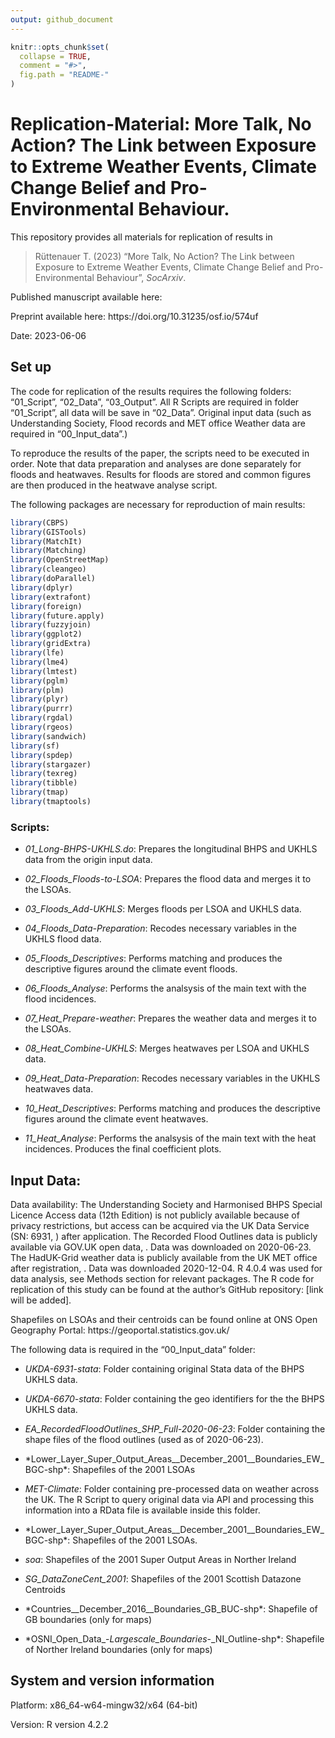 ```yaml
---
output: github_document
---
```



<!-- README.md is generated from README.Rmd. Please edit that file -->

```r
knitr::opts_chunk$set(
  collapse = TRUE,
  comment = "#>",
  fig.path = "README-"
)
``` 

# Replication-Material: More Talk, No Action? The Link between Exposure to Extreme Weather Events, Climate Change Belief and Pro-Environmental Behaviour.

This repository provides all materials for replication of results in

> Rüttenauer T. (2023) “More Talk, No Action? The Link between Exposure to Extreme Weather Events, Climate Change Belief and Pro-Environmental Behaviour”, *SocArxiv*.

Published manuscript available here:

Preprint available here: https://doi.org/10.31235/osf.io/574uf

Date: 2023-06-06 


## Set up

The code for replication of the results requires the following folders: “01\_Script”, “02\_Data”, “03\_Output”. All R Scripts are required in folder “01\_Script”, all data will be save in “02\_Data”. Original input data (such as Understanding Society, Flood records and MET office Weather data are required in "00\_Input\_data".) 

To reproduce the results of the paper, the scripts need to be executed in order. Note that data preparation and analyses are done separately for floods and heatwaves. Results for floods are stored and common figures are then produced in the heatwave analyse script.

The following packages are necessary for reproduction of main results:

```r
library(CBPS)
library(GISTools)
library(MatchIt)
library(Matching)
library(OpenStreetMap)
library(cleangeo)
library(doParallel)
library(dplyr)
library(extrafont)
library(foreign)
library(future.apply)
library(fuzzyjoin)
library(ggplot2)
library(gridExtra)
library(lfe)
library(lme4)
library(lmtest)
library(pglm)
library(plm)
library(plyr)
library(purrr)
library(rgdal)
library(rgeos)
library(sandwich)
library(sf)
library(spdep)
library(stargazer)
library(texreg)
library(tibble)
library(tmap)
library(tmaptools)
```

### Scripts: 

- *01_Long-BHPS-UKHLS.do*: Prepares the longitudinal BHPS and UKHLS data from the origin input data.

- *02_Floods_Floods-to-LSOA*: Prepares the flood data and merges it to the LSOAs.

- *03_Floods_Add-UKHLS*: Merges floods per LSOA and UKHLS data.

- *04_Floods_Data-Preparation*: Recodes necessary variables in the UKHLS flood data.

- *05_Floods_Descriptives*: Performs matching and produces the descriptive figures around the climate event floods.

- *06_Floods_Analyse*: Performs the analsysis of the main text with the flood incidences. 

- *07_Heat_Prepare-weather*: Prepares the weather data and merges it to the LSOAs.

- *08_Heat_Combine-UKHLS*: Merges heatwaves per LSOA and UKHLS data.

- *09_Heat_Data-Preparation*: Recodes necessary variables in the UKHLS heatwaves data.

- *10_Heat_Descriptives*: Performs matching and produces the descriptive figures around the climate event heatwaves.

- *11_Heat_Analyse*: Performs the analsysis of the main text with the heat incidences. Produces the final coefficient plots.


## Input Data:

Data availability: The Understanding Society and Harmonised BHPS Special Licence Access data (12th Edition) is not publicly available because of privacy restrictions, but access can be acquired via the UK Data Service (SN: 6931, \url{http://doi.org/10.5255/UKDA-SN-6931-11}) after application. The Recorded Flood Outlines data is publicly available via GOV.UK open data, \url{https://data.gov.uk/dataset/16e32c53-35a6-4d54-a111-ca09031eaaaf/recorded-flood-outlines\#licence-info}. Data was downloaded on 2020-06-23. The HadUK-Grid weather data is publicly available from the UK MET office after registration, \url{http://dx.doi.org/10.5285/2fd7c824e7e549809c1bc6a128ad74db}. Data was downloaded 2020-12-04. R 4.0.4 was used for data analysis, see Methods section for relevant packages. The R code for replication of this study can be found at the author's GitHub repository: [link will be added].

Shapefiles on LSOAs and their centroids can be found online at ONS Open Geography Portal: https://geoportal.statistics.gov.uk/

The following data is required in the "00\_Input\_data" folder:

- *UKDA-6931-stata*: Folder containing original Stata data of the BHPS UKHLS data.

- *UKDA-6670-stata*: Folder containing the geo identifiers for the the BHPS UKHLS data.

- *EA_RecordedFloodOutlines_SHP_Full-2020-06-23*: Folder containing the shape files of the flood outlines (used as of 2020-06-23).

- *Lower_Layer_Super_Output_Areas__December_2001__Boundaries_EW_BGC-shp*: Shapefiles of the 2001 LSOAs

- *MET-Climate*: Folder containing pre-processed data on weather across the UK. The R Script to query original data via API and processing this information into a RData file is available inside this folder.

- *Lower_Layer_Super_Output_Areas__December_2001__Boundaries_EW_BGC-shp*: Shapefiles of the 2001 LSOAs.

- *soa*: Shapefiles of the 2001 Super Output Areas in Norther Ireland

- *SG_DataZoneCent_2001*: Shapefiles of the 2001 Scottish Datazone Centroids

- *Countries__December_2016__Boundaries_GB_BUC-shp*: Shapefile of GB boundaries (only for maps)

- *OSNI_Open_Data_-_Largescale_Boundaries_-_NI_Outline-shp*: Shapefile of Norther Ireland boundaries (only for maps)


## System and version information

Platform: x86_64-w64-mingw32/x64 (64-bit)

Version: R version 4.2.2
